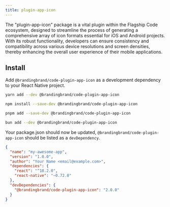 ```yaml
---
title: plugin-app-icon
---
```


The "plugin-app-icon" package is a vital plugin within the Flagship Code ecosystem, designed to streamline the process of generating a comprehensive array of icon formats essential for iOS and Android projects. With its robust functionality, developers can ensure consistency and compatibility across various device resolutions and screen densities, thereby enhancing the overall user experience of their mobile applications.

## Install

Add `@brandingbrand/code-plugin-app-icon` as a development dependency to your React Native project.


<Tabs>
<TabItem label="yarn">

```sh
yarn add --dev @brandingbrand/code-plugin-app-icon
```

</TabItem>
<TabItem label="npm">

```sh
npm install --save-dev @brandingbrand/code-plugin-app-icon
```

</TabItem>
<TabItem label="pnpm">

```sh
pnpm add --save-dev @brandingbrand/code-plugin-app-icon
```

</TabItem>
<TabItem label="bun">

```sh
bun add --dev @brandingbrand/code-plugin-app-icon
```

</TabItem>
</Tabs>

Your package.json should now be updated, `@brandingbrand/code-plugin-app-icon` should be listed as a `devDependency`.

```json title="package.json" ins={10}
{
  "name": "my-awesome-app",
  "version": "1.0.0",
  "author": "Your Name <email@example.com>",
  "dependencies": {
    "react": "^18.2.0",
    "react-native": "~0.72.0"
  },
  "devDependencies": {
    "@brandingbrand/code-plugin-app-icon": "2.0.0"
  }
}
```
